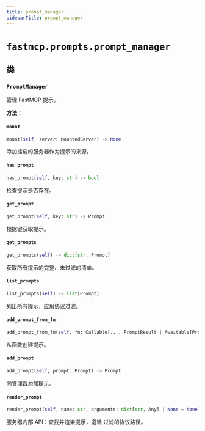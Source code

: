 ```yaml
---
title: prompt_manager
sidebarTitle: prompt_manager
---
```


# `fastmcp.prompts.prompt_manager`

## 类

### `PromptManager` <sup><a href="https://github.com/jlowin/fastmcp/blob/main/src/fastmcp/prompts/prompt_manager.py#L21" target="_blank"><Icon icon="github" style="width: 14px; height: 14px;" /></a></sup>


管理 FastMCP 提示。


**方法：**

#### `mount` <sup><a href="https://github.com/jlowin/fastmcp/blob/main/src/fastmcp/prompts/prompt_manager.py#L45" target="_blank"><Icon icon="github" style="width: 14px; height: 14px;" /></a></sup>

```python
mount(self, server: MountedServer) -> None
```

添加挂载的服务器作为提示的来源。


#### `has_prompt` <sup><a href="https://github.com/jlowin/fastmcp/blob/main/src/fastmcp/prompts/prompt_manager.py#L91" target="_blank"><Icon icon="github" style="width: 14px; height: 14px;" /></a></sup>

```python
has_prompt(self, key: str) -> bool
```

检查提示是否存在。


#### `get_prompt` <sup><a href="https://github.com/jlowin/fastmcp/blob/main/src/fastmcp/prompts/prompt_manager.py#L96" target="_blank"><Icon icon="github" style="width: 14px; height: 14px;" /></a></sup>

```python
get_prompt(self, key: str) -> Prompt
```

根据键获取提示。


#### `get_prompts` <sup><a href="https://github.com/jlowin/fastmcp/blob/main/src/fastmcp/prompts/prompt_manager.py#L103" target="_blank"><Icon icon="github" style="width: 14px; height: 14px;" /></a></sup>

```python
get_prompts(self) -> dict[str, Prompt]
```

获取所有提示的完整、未过滤的清单。


#### `list_prompts` <sup><a href="https://github.com/jlowin/fastmcp/blob/main/src/fastmcp/prompts/prompt_manager.py#L109" target="_blank"><Icon icon="github" style="width: 14px; height: 14px;" /></a></sup>

```python
list_prompts(self) -> list[Prompt]
```

列出所有提示，应用协议过滤。


#### `add_prompt_from_fn` <sup><a href="https://github.com/jlowin/fastmcp/blob/main/src/fastmcp/prompts/prompt_manager.py#L116" target="_blank"><Icon icon="github" style="width: 14px; height: 14px;" /></a></sup>

```python
add_prompt_from_fn(self, fn: Callable[..., PromptResult | Awaitable[PromptResult]], name: str | None = None, description: str | None = None, tags: set[str] | None = None) -> FunctionPrompt
```

从函数创建提示。


#### `add_prompt` <sup><a href="https://github.com/jlowin/fastmcp/blob/main/src/fastmcp/prompts/prompt_manager.py#L136" target="_blank"><Icon icon="github" style="width: 14px; height: 14px;" /></a></sup>

```python
add_prompt(self, prompt: Prompt) -> Prompt
```

向管理器添加提示。


#### `render_prompt` <sup><a href="https://github.com/jlowin/fastmcp/blob/main/src/fastmcp/prompts/prompt_manager.py#L154" target="_blank"><Icon icon="github" style="width: 14px; height: 14px;" /></a></sup>

```python
render_prompt(self, name: str, arguments: dict[str, Any] | None = None) -> GetPromptResult
```

服务器内部 API：查找并渲染提示，遵循
过滤的协议路径。

